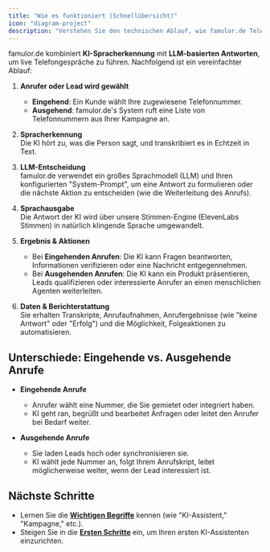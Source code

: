 ```yaml
---
title: "Wie es funktioniert (Schnellübersicht)"
icon: "diagram-project"
description: "Verstehen Sie den technischen Ablauf, wie famulor.de Telefongespräche mit KI verarbeitet und bearbeitet"
---
```


famulor.de kombiniert **KI-Spracherkennung** mit **LLM-basierten Antworten**, um live Telefongespräche zu führen. Nachfolgend ist ein vereinfachter Ablauf:

1. **Anrufer oder Lead wird gewählt**

   - **Eingehend**: Ein Kunde wählt Ihre zugewiesene Telefonnummer.
   - **Ausgehend**: famulor.de's System ruft eine Liste von Telefonnummern aus Ihrer Kampagne an.

2. **Spracherkennung**  
   Die KI hört zu, was die Person sagt, und transkribiert es in Echtzeit in Text.

3. **LLM-Entscheidung**  
   famulor.de verwendet ein großes Sprachmodell (LLM) und Ihren konfigurierten "System-Prompt", um eine Antwort zu formulieren oder die nächste Aktion zu entscheiden (wie die Weiterleitung des Anrufs).

4. **Sprachausgabe**  
   Die Antwort der KI wird über unsere Stimmen-Engine (ElevenLabs Stimmen) in natürlich klingende Sprache umgewandelt.

5. **Ergebnis & Aktionen**

   - Bei **Eingehenden Anrufen**: Die KI kann Fragen beantworten, Informationen verifizieren oder eine Nachricht entgegennehmen.
   - Bei **Ausgehenden Anrufen**: Die KI kann ein Produkt präsentieren, Leads qualifizieren oder interessierte Anrufer an einen menschlichen Agenten weiterleiten.

6. **Daten & Berichterstattung**  
   Sie erhalten Transkripte, Anrufaufnahmen, Anrufergebnisse (wie "keine Antwort" oder "Erfolg") und die Möglichkeit, Folgeaktionen zu automatisieren.

## Unterschiede: Eingehende vs. Ausgehende Anrufe

- **Eingehende Anrufe**

  - Anrufer wählt eine Nummer, die Sie gemietet oder integriert haben.
  - KI geht ran, begrüßt und bearbeitet Anfragen oder leitet den Anrufer bei Bedarf weiter.

- **Ausgehende Anrufe**
  - Sie laden Leads hoch oder synchronisieren sie.
  - KI wählt jede Nummer an, folgt Ihrem Anrufskript, leitet möglicherweise weiter, wenn der Lead interessiert ist.

## Nächste Schritte

- Lernen Sie die [**Wichtigen Begriffe**](/de/introduction/key-terminology) kennen (wie "KI-Assistent," "Kampagne," etc.).
- Steigen Sie in die [**Ersten Schritte**](/de/getting-started) ein, um Ihren ersten KI-Assistenten einzurichten. 